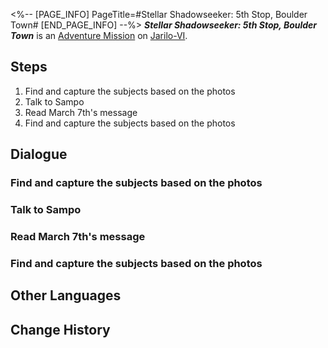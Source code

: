 <%-- [PAGE_INFO]
PageTitle=#Stellar Shadowseeker: 5th Stop, Boulder Town#
[END_PAGE_INFO] --%>
{{Stub|Dialogue.}}
{{Mission Infobox
|id            = 8002104
|title         = 
|image         = <!--Mission Stellar Shadowseeker: 5th Stop, Boulder Town.png-->
|type          = Adventure
|event_name    = 
|chapter       = 
|requirements  = 
* Reach [[Trailblaze Level]] 21
* [[Adventure Mission]] ''[[Stellar Shadowseeker: 4th Stop, Administrative District]]'' completed
|summary       = <!--official mission summary from Fate's Atlas-->
|characters    = Hook; Sampo; Trailblazer
|startLocation = [[Jarilo-VI]] - [[Boulder Town]]
|world         = Jarilo-VI
|area          = Boulder Town
|prev          = Stellar Shadowseeker: 4th Stop, Administrative District
|next          = Stellar Shadowseeker: 6th Stop, Rivet Town
|rewards       = Stellar Jade*70; Traveler's Guide*4; Key of Knowledge*3; Credit*40,000
}}
'''''Stellar Shadowseeker: 5th Stop, Boulder Town''''' is an [[Adventure Mission]] on [[Jarilo-VI]].

==Steps==
# Find and capture the subjects based on the photos
# Talk to Sampo
# Read March 7th's message
# Find and capture the subjects based on the photos

<!--
==Gameplay Notes==

--><!--
==Trial Character==

-->
==Dialogue==
{{Stub Dialogue}}
===Find and capture the subjects based on the photos===
{{Mission Description|type=adventure|location=Boulder Town|The shadowy object in the photo looks somewhat familiar. It must be something from Boulder Town...}}
{{Dialogue Start}}
:{{tx}}
{{Dialogue End}}

===Talk to Sampo===
{{Dialogue Start}}
:{{tx}}
{{Dialogue End}}

===Read March 7th's message===
{{Dialogue Start}}
:{{tx}}
{{Dialogue End}}

===Find and capture the subjects based on the photos===
{{Dialogue Start}}
:{{tx}}
{{Dialogue End}}

==Other Languages==
{{Other Languages
|en   = Stellar Shadowseeker: 5th Stop, Boulder Town
|zhs  = 星旅寻影•第五站•磐岩镇
|zht  = 星旅尋影•第五站•磐岩鎮
|ja   = 星々の影を探して・5駅目・ボルダータウン
|ko   = 그림자를 찾는 별의 여정•다섯 번째 역•볼더 타운
|es   = Fotografías estelares, 5.ª parada: Villarroca
|fr   = Sur la piste des ombres des étoiles&nbsp;: 5e arrêt, Ville de Boulder
|ru   = Искатели теней: Пятая остановка - Камнеград
|th   = ท่องดาราเฟ้นเงา: สถานีที่ 5 - Boulder Town
|vi   = Tìm Ảnh Hành Trình Sao: Trạm Thứ 5, Thị Trấn Boulder
|de   = Stellarer Schattensucher: Fünfter Halt – Felsenstadt
|id   = Penjelajah Bayangan Bintang: Perhentian 5 - Boulder Town
|pt   = Sombrio Estelar: 5ª Parada, Vila do Rochedo
}}

==Change History==
{{Change History|1.5}}
